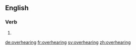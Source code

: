 ==English==

===Verb===
{{head|en}}

# {{present participle of|overhear}}

[[de:overhearing]]
[[fr:overhearing]]
[[sv:overhearing]]
[[zh:overhearing]]